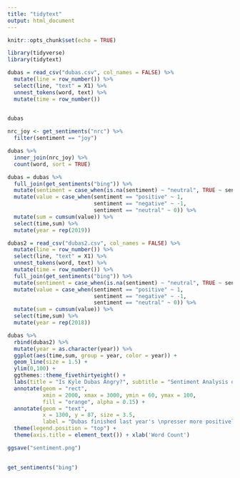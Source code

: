 ---
title: "tidytext"
output: html_document
---

```{r setup, include=FALSE}
knitr::opts_chunk$set(echo = TRUE)
```

```{r}
library(tidyverse)
library(tidytext)
```
```{r}
dubas = read_csv("dubas.csv", col_names = FALSE) %>% 
  mutate(line = row_number()) %>% 
  select(line, "text" = X1) %>% 
  unnest_tokens(word, text) %>%
  mutate(time = row_number())
  
```

```{r}
dubas  
```
```{r}
nrc_joy <- get_sentiments("nrc") %>% 
  filter(sentiment == "joy")

dubas %>% 
  inner_join(nrc_joy) %>% 
  count(word, sort = TRUE)
```

```{r}
dubas = dubas %>% 
  full_join(get_sentiments("bing")) %>% 
  mutate(sentiment = case_when(is.na(sentiment) ~ "neutral", TRUE ~ sentiment)) %>% 
  mutate(value = case_when(sentiment == "positive" ~ 1,
                           sentiment == "negative" ~ -1,
                           sentiment == "neutral" ~ 0)) %>% 
  mutate(sum = cumsum(value)) %>% 
  select(time,sum) %>% 
  mutate(year = rep(2019))

```
```{r}
dubas2 = read_csv("dubas2.csv", col_names = FALSE) %>% 
  mutate(line = row_number()) %>% 
  select(line, "text" = X1) %>% 
  unnest_tokens(word, text) %>%
  mutate(time = row_number()) %>% 
  full_join(get_sentiments("bing")) %>% 
  mutate(sentiment = case_when(is.na(sentiment) ~ "neutral", TRUE ~ sentiment)) %>% 
  mutate(value = case_when(sentiment == "positive" ~ 1,
                           sentiment == "negative" ~ -1,
                           sentiment == "neutral" ~ 0)) %>% 
  mutate(sum = cumsum(value)) %>% 
  select(time,sum) %>% 
  mutate(year = rep(2018))
```
```{r}
dubas %>% 
  rbind(dubas2) %>% 
  mutate(year = as.character(year)) %>% 
  ggplot(aes(time,sum, group = year, color = year)) +
  geom_line(size = 1.5) +
  ylim(0,100) +
  ggthemes::theme_fivethirtyeight() +
  labs(title = "Is Kyle Dubas Angry?", subtitle = "Sentiment Analysis of Camp Opening Presser", y = "Sentiment") +
  annotate(geom = "rect", 
           xmin = 2000, xmax = 3000, ymin = 60, ymax = 100,
           fill = "orange", alpha = 0.15) +
  annotate(geom = "text",
           x = 1300, y = 87, size = 3.5,
           label = "Dubas finished last year's \npresser more positively", hjust = 0) +
  theme(legend.position = "top") +
  theme(axis.title = element_text()) + xlab('Word Count')

ggsave("sentiment.png")
  
```
```{r}
get_sentiments("bing")
```


